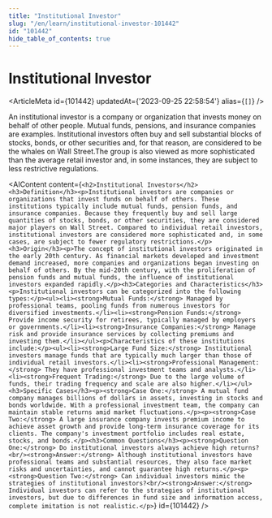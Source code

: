 ```yaml
---
title: "Institutional Investor"
slug: "/en/learn/institutional-investor-101442"
id: "101442"
hide_table_of_contents: true
---
```



# Institutional Investor

<ArticleMeta id={101442} updatedAt={'2023-09-25 22:58:54'} alias={`[]`} />
<div className='border-solid border-b border-t-0 my-4 border-[var(--ifm-color-gray-300)]' />

An institutional investor is a company or organization that invests money on behalf of other people. Mutual funds, pensions, and insurance companies are examples. Institutional investors often buy and sell substantial blocks of stocks, bonds, or other securities and, for that reason, are considered to be the whales on Wall Street.The group is also viewed as more sophisticated than the average retail investor and, in some instances, they are subject to less restrictive regulations.

<AIContent content={`<h2>Institutional Investors</h2><h3>Definition</h3><p>Institutional investors are companies or organizations that invest funds on behalf of others. These institutions typically include mutual funds, pension funds, and insurance companies. Because they frequently buy and sell large quantities of stocks, bonds, or other securities, they are considered major players on Wall Street. Compared to individual retail investors, institutional investors are considered more sophisticated and, in some cases, are subject to fewer regulatory restrictions.</p><h3>Origin</h3><p>The concept of institutional investors originated in the early 20th century. As financial markets developed and investment demand increased, more companies and organizations began investing on behalf of others. By the mid-20th century, with the proliferation of pension funds and mutual funds, the influence of institutional investors expanded rapidly.</p><h3>Categories and Characteristics</h3><p>Institutional investors can be categorized into the following types:</p><ul><li><strong>Mutual Funds:</strong> Managed by professional teams, pooling funds from numerous investors for diversified investments.</li><li><strong>Pension Funds:</strong> Provide income security for retirees, typically managed by employers or governments.</li><li><strong>Insurance Companies:</strong> Manage risk and provide insurance services by collecting premiums and investing them.</li></ul><p>Characteristics of these institutions include:</p><ul><li><strong>Large Fund Size:</strong> Institutional investors manage funds that are typically much larger than those of individual retail investors.</li><li><strong>Professional Management:</strong> They have professional investment teams and analysts.</li><li><strong>Frequent Trading:</strong> Due to the large volume of funds, their trading frequency and scale are also higher.</li></ul><h3>Specific Cases</h3><p><strong>Case One:</strong> A mutual fund company manages billions of dollars in assets, investing in stocks and bonds worldwide. With a professional investment team, the company can maintain stable returns amid market fluctuations.</p><p><strong>Case Two:</strong> A large insurance company invests premium income to achieve asset growth and provide long-term insurance coverage for its clients. The company's investment portfolio includes real estate, stocks, and bonds.</p><h3>Common Questions</h3><p><strong>Question One:</strong> Do institutional investors always achieve high returns?<br/><strong>Answer:</strong> Although institutional investors have professional teams and substantial resources, they also face market risks and uncertainties, and cannot guarantee high returns.</p><p><strong>Question Two:</strong> Can individual investors mimic the strategies of institutional investors?<br/><strong>Answer:</strong> Individual investors can refer to the strategies of institutional investors, but due to differences in fund size and information access, complete imitation is not realistic.</p>`} id={101442} />
